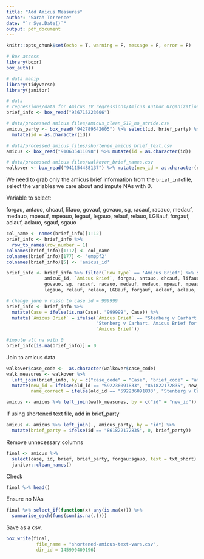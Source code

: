 ```yaml
---
title: "Add Amicus Measures"
author: "Sarah Torrence"
date: "`r Sys.Date()`"
output: pdf_document
---
```


```r
knitr::opts_chunk$set(echo = T, warning = F, message = F, error = F)

# Box access
library(boxr)
box_auth()

# data manip
library(tidyverse)
library(janitor)

# data
# regressions/data for Amicus IV regressions/Amicus Author Organization Categorization.xlsx
brief_info <- box_read("936715223606")

# data/processed amicus files/amicus_clean_512_no_stride.csv
amicus_party <- box_read("942789542605") %>% select(id, brief_party) %>% distinct(id, brief_party) %>% 
  mutate(id = as.character(id))

# data/processed_amicus_files/shortened_amicus_brief_text.csv
amicus <- box_read("910635411098") %>% mutate(id = as.character(id))

# data/processed amicus files/walkover_brief_names.csv
walkover <- box_read("941154488137") %>% mutate(new_id = as.character(new_id))
```



We need to grab only the amicus brief information from the `brief_info`file, select the variables we care about and impute NAs with 0.

Variable to select:

forgau, antauo, chcauf, lifauo, govauf, govauo, sg, racauf, racauo, medauf, medauo, mpeauf, mpeauo, legauf, legauo, relauf, relauo, LGBauf, forgauf, aclauf, aclauo, sgauf, sgauo


```r
col_name <- names(brief_info)[1:12]
brief_info <- brief_info %>%
  row_to_names(row_number = 1)
colnames(brief_info)[1:12] <- col_name
colnames(brief_info)[177] <- 'emppf2'
colnames(brief_info)[5] <- 'amicus_id'

brief_info <- brief_info %>% filter(`Row Type` == 'Amicus Brief') %>% select(Case, 
              amicus_id, `Amicus Brief`, forgau, antauo, chcauf, lifauo, govauf,
              govauo, sg, racauf, racauo, medauf, medauo, mpeauf, mpeauo, legauf, 
              legauo, relauf, relauo, LGBauf, forgauf, aclauf, aclauo, sgauf, sgauo)

# change june v russo to case id = 999999
brief_info <- brief_info %>%
  mutate(Case = ifelse(is.na(Case), "999999", Case)) %>% 
  mutate(`Amicus Brief` = ifelse(`Amicus Brief` == "Stenberg v Carhart. Amics Brief for Petitioner by Agudath Israel of America.docx",
                                 "Stenberg v Carhart. Amicus Brief for Petitioner by Agudath Israel of America.docx",
                                 `Amicus Brief`))

#impute all na with 0
brief_info[is.na(brief_info)] = 0
```


Join to amicus data

```r
walkover$case_code <-  as.character(walkover$case_code)
walk_measures <- walkover %>%
  left_join(brief_info, by = c("case_code" = "Case", "brief_code" = "amicus_id")) %>% 
  mutate(new_id = ifelse(old_id == "592236091833", "861822172835", new_id),
         name_correct = ifelse(old_id == "592236091833", "Stenberg v Carhart. Amicus Brief for Petitioner by Agudath Israel of America.docx", name_correct))

amicus <- amicus %>% left_join(walk_measures, by = c("id" = "new_id"))
```


If using shortened text file, add in brief_party 

```r
amicus <- amicus %>% left_join(., amicus_party, by = "id") %>% 
  mutate(brief_party = ifelse(id == "861822172835", 0, brief_party))
```


Remove unnecessary columns

```r
final <- amicus %>% 
  select(case, id, brief, brief_party, forgau:sgauo, text = txt_short) %>% 
  janitor::clean_names()
```

Check 

```r
final %>% head()
```
Ensure no NAs

```r
final %>% select_if(function(x) any(is.na(x))) %>% 
  summarise_each(funs(sum(is.na(.))))
```


Save as a csv.

```r
box_write(final,
           file_name = "shortened-amicus-text-vars.csv",
           dir_id = 145990409196)
```

